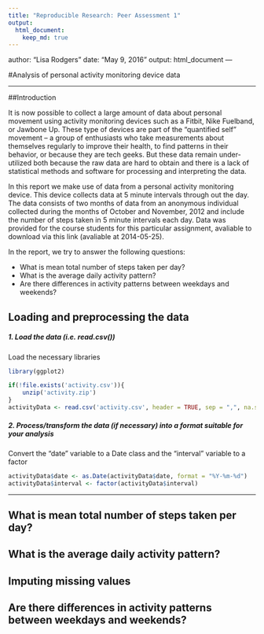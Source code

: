 ```yaml
---
title: "Reproducible Research: Peer Assessment 1"
output: 
  html_document:
    keep_md: true
---
```

author: "Lisa Rodgers"
date: "May 9, 2016"
output: html_document
---

#Analysis of personal activity monitoring device data

-----


##Introduction

It is now possible to collect a large amount of data about personal movement using activity monitoring devices such as a Fitbit, Nike Fuelband, or Jawbone Up. These type of devices are part of the “quantified self” movement – a group of enthusiasts who take measurements about themselves regularly to improve their health, to find patterns in their behavior, or because they are tech geeks. But these data remain under-utilized both because the raw data are hard to obtain and there is a lack of statistical methods and software for processing and interpreting the data.

In this report we make use of data from a personal activity monitoring device. This device collects data at 5 minute intervals through out the day. The data consists of two months of data from an anonymous individual collected during the months of October and November, 2012 and include the number of steps taken in 5 minute intervals each day. Data was provided for the course students for this particular assignment, avaliable to download via this link (avaliable at 2014-05-25).

In the report, we try to answer the following questions:

* What is mean total number of steps taken per day?
* What is the average daily activity pattern?
* Are there differences in activity patterns between weekdays and weekends?


## Loading and preprocessing the data
##### 1. Load the data (i.e. read.csv())

Load the necessary libraries

```r
library(ggplot2)
```


```r
if(!file.exists('activity.csv')){
    unzip('activity.zip')
}
activityData <- read.csv('activity.csv', header = TRUE, sep = ",", na.strings = "NA")
```

##### 2. Process/transform the data (if necessary) into a format suitable for your analysis
Convert the “date” variable to a Date class and the “interval” variable to a factor

```r
activityData$date <- as.Date(activityData$date, format = "%Y-%m-%d")
activityData$interval <- factor(activityData$interval)
```

-----

## What is mean total number of steps taken per day?



## What is the average daily activity pattern?



## Imputing missing values



## Are there differences in activity patterns between weekdays and weekends?
